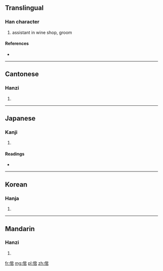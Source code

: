 ==Translingual==

===Han character===
{{Han char|rn=9|rad=人|as=08|sn=10|four=2327<sub>7</sub>|canj=人十口口 (OJRR)}}

# assistant in wine shop, groom

====References====
* {{Han ref|kx=0107.180|dkj=00759|dj=0228.030|hdz=10184.040|uh=500C|ud=20492|bh=ADBE|bd=44478}}

----

==Cantonese==

===Hanzi===
{{yue-hanzi|jyut=|y=gun1}}

# {{defn|Cantonese|sort=人08}}

----

==Japanese==

===Kanji===
{{ja-kanji|grade=|rs=人08}}

# {{defn|Japanese|sort=人08}}

====Readings====
* {{ja-readings|on=[[くわん]] (kuwan)|kun=[[とねり]] (toneri)}}

----

==Korean==

===Hanja===
{{ko-hanja|hangeul=관|rv=gwan|mr=kwan}}

# {{defn|Korean|sort=人08}}

----

==Mandarin==

===Hanzi===
{{cmn-hanzi|pin=[[dào]] ([[dao4]]), [[guān]] ([[guan1]])|wg=tao<sup>4</sup>, kuan<sup>1</sup>}}

# {{defn|Mandarin|sort=人08}}

[[fr:倌]]
[[mg:倌]]
[[pl:倌]]
[[zh:倌]]